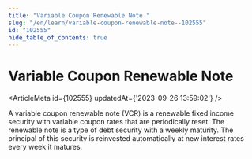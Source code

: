 ```yaml
---
title: "Variable Coupon Renewable Note "
slug: "/en/learn/variable-coupon-renewable-note--102555"
id: "102555"
hide_table_of_contents: true
---
```



# Variable Coupon Renewable Note 

<ArticleMeta id={102555} updatedAt={'2023-09-26 13:59:02'} />
<div className='border-solid border-b border-t-0 my-4 border-[var(--ifm-color-gray-300)]' />

A variable coupon renewable note (VCR) is a renewable fixed income security with variable coupon rates that are periodically reset. The renewable note is a type of debt security with a weekly maturity. The principal of this security is reinvested automatically at new interest rates every week it matures.
